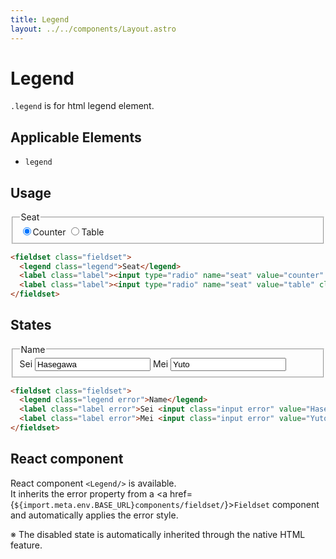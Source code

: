 ```yaml
---
title: Legend
layout: ../../components/Layout.astro
---
```



# Legend

`.legend` is for html legend element.

## Applicable Elements

- `legend`

## Usage

<SamplePane>
<fieldset class="fieldset">
  <legend class="legend">Seat</legend>
  <label class="label"><input type="radio" name="seat" value="counter" class="radio" checked />Counter</label>
  <label class="label"><input type="radio" name="seat" value="table" class="radio" />Table</label>  
</fieldset>
</SamplePane>

```html
<fieldset class="fieldset">
  <legend class="legend">Seat</legend>
  <label class="label"><input type="radio" name="seat" value="counter" class="radio" checked />Counter</label>
  <label class="label"><input type="radio" name="seat" value="table" class="radio" />Table</label>  
</fieldset>
```

## States

<SamplePane>
<fieldset class="fieldset">
  <legend class="legend error">Name</legend>
  <label class="label error">Sei <input class="input error" value="Hasegawa" /></label>
  <label class="label error">Mei <input class="input error" value="Yuto" /></label>  
</fieldset>
</SamplePane>

```html
<fieldset class="fieldset">
  <legend class="legend error">Name</legend>
  <label class="label error">Sei <input class="input error" value="Hasegawa" /></label>
  <label class="label error">Mei <input class="input error" value="Yuto" /></label>  
</fieldset>
```

## React component

React component `<Legend/>` is available.  
It inherits the error property from a <a href={`${import.meta.env.BASE_URL}components/fieldset/`}>`Fieldset`</a> component and automatically applies the error style.  
  
※ The disabled state is automatically inherited through the native HTML feature.